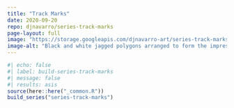 ```yaml
---
title: "Track Marks"
date: 2020-09-20
repo: djnavarro/series-track-marks
page-layout: full
image: "https://storage.googleapis.com/djnavarro-art/series-track-marks/800/new_04_7.png"
image-alt: "Black and white jagged polygons arranged to form the impression of a circle with a tail behind it"
---
```

   
::: {.grid}
  
```r
#| echo: false
#| label: build-series-track-marks
#| message: false
#| results: asis
source(here::here("_common.R"))
build_series("series-track-marks")
```
   
:::
   
